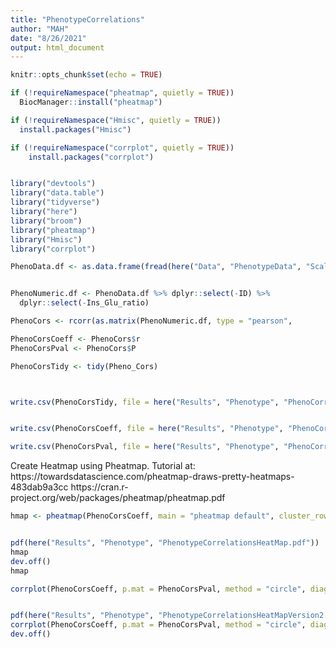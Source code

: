 ```yaml
---
title: "PhenotypeCorrelations"
author: "MAH"
date: "8/26/2021"
output: html_document
---
```


```r
knitr::opts_chunk$set(echo = TRUE)
```



```r

if (!requireNamespace("pheatmap", quietly = TRUE))
  BiocManager::install("pheatmap")

if (!requireNamespace("Hmisc", quietly = TRUE))
  install.packages("Hmisc")

if (!requireNamespace("corrplot", quietly = TRUE))
    install.packages("corrplot")


library("devtools")
library("data.table")
library("tidyverse")
library("here")
library("broom")
library("pheatmap")
library("Hmisc")
library("corrplot")
```




```r


PhenoData.df <- as.data.frame(fread(here("Data", "PhenotypeData", "ScaledPheno_data.txt")))


PhenoNumeric.df <- PhenoData.df %>% dplyr::select(-ID) %>% 
  dplyr::select(-Ins_Glu_ratio)

PhenoCors <- rcorr(as.matrix(PhenoNumeric.df, type = "pearson",              use="pairwise.complete.obs"))

PhenoCorsCoeff <- PhenoCors$r
PhenoCorsPval <- PhenoCors$P

PhenoCorsTidy <- tidy(Pheno_Cors)



write.csv(PhenoCorsTidy, file = here("Results", "Phenotype", "PhenoCorrTable.csv"), quote=FALSE)


write.csv(PhenoCorsCoeff, file = here("Results", "Phenotype", "PhenoCorrCoefficients.csv"), quote=FALSE)

write.csv(PhenoCorsPval, file = here("Results", "Phenotype", "PhenoCorrPval.csv"), quote=FALSE)


```




Create Heatmap using Pheatmap. Tutorial at:
https://towardsdatascience.com/pheatmap-draws-pretty-heatmaps-483dab9a3cc
https://cran.r-project.org/web/packages/pheatmap/pheatmap.pdf

```r


hmap <- pheatmap(PhenoCorsCoeff, main = "pheatmap default", cluster_rows = FALSE, cluster_cols = FALSE)


pdf(here("Results", "Phenotype", "PhenotypeCorrelationsHeatMap.pdf"))
hmap
dev.off()
hmap

corrplot(PhenoCorsCoeff, p.mat = PhenoCorsPval, method = "circle", diag = FALSE, order = "hclust", tl.srt = 45, sig.level = c(0.0001,0.001, 0.01, 0.05), pch.cex = 0.9, insig = 'label_sig')


pdf(here("Results", "Phenotype", "PhenotypeCorrelationsHeatMapVersion2.pdf"))
corrplot(PhenoCorsCoeff, p.mat = PhenoCorsPval, method = "circle", diag = FALSE, order = "hclust", tl.srt = 45, sig.level = c(0.0001,0.001, 0.01, 0.05), pch.cex = 0.9, insig = 'label_sig')
dev.off()









```






